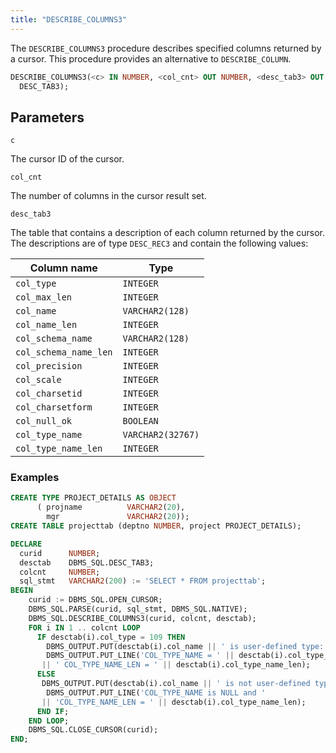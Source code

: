 ```yaml
---
title: "DESCRIBE_COLUMNS3"
---
```


The `DESCRIBE_COLUMNS3` procedure describes specified columns returned by a cursor. This procedure provides an alternative to `DESCRIBE_COLUMN`.


```sql
DESCRIBE_COLUMNS3(<c> IN NUMBER, <col_cnt> OUT NUMBER, <desc_tab3> OUT
  DESC_TAB3);
```

## Parameters

`c`

 The cursor ID of the cursor.

`col_cnt`

 The number of columns in the cursor result set.

`desc_tab3`

 The table that contains a description of each column returned by the cursor. The descriptions are of type `DESC_REC3` and contain the following values:

| Column name           | Type              |
| --------------------- | ----------------- |
| `col_type`            | `INTEGER`         |
| `col_max_len`         | `INTEGER`         |
| `col_name`            | `VARCHAR2(128)`   |
| `col_name_len`        | `INTEGER`         |
| `col_schema_name`     | `VARCHAR2(128)`   |
| `col_schema_name_len` | `INTEGER`         |
| `col_precision`       | `INTEGER`         |
| `col_scale`           | `INTEGER`         |
| `col_charsetid`       | `INTEGER`         |
| `col_charsetform`     | `INTEGER`         |
| `col_null_ok`         | `BOOLEAN`         |
| `col_type_name`       | `VARCHAR2(32767)` |
| `col_type_name_len`   | `INTEGER`         |


### Examples

```sql
CREATE TYPE PROJECT_DETAILS AS OBJECT
      ( projname          VARCHAR2(20),
        mgr               VARCHAR2(20));
CREATE TABLE projecttab (deptno NUMBER, project PROJECT_DETAILS);

DECLARE
  curid      NUMBER;
  desctab    DBMS_SQL.DESC_TAB3;
  colcnt     NUMBER;
  sql_stmt   VARCHAR2(200) := 'SELECT * FROM projecttab';
BEGIN
    curid := DBMS_SQL.OPEN_CURSOR;
    DBMS_SQL.PARSE(curid, sql_stmt, DBMS_SQL.NATIVE);
    DBMS_SQL.DESCRIBE_COLUMNS3(curid, colcnt, desctab);
    FOR i IN 1 .. colcnt LOOP
      IF desctab(i).col_type = 109 THEN
        DBMS_OUTPUT.PUT(desctab(i).col_name || ' is user-defined type: ');
        DBMS_OUTPUT.PUT_LINE('COL_TYPE_NAME = ' || desctab(i).col_type_name
       || ' COL_TYPE_NAME_LEN = ' || desctab(i).col_type_name_len);
      ELSE
       DBMS_OUTPUT.PUT(desctab(i).col_name || ' is not user-defined type: ');
        DBMS_OUTPUT.PUT_LINE('COL_TYPE_NAME is NULL and '
       || 'COL_TYPE_NAME_LEN = ' || desctab(i).col_type_name_len);
      END IF;
    END LOOP;
    DBMS_SQL.CLOSE_CURSOR(curid);
END;
```